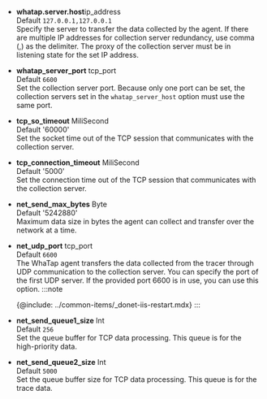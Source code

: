 -   **whatap.server.host**<span class='type'>ip_address</span><br/>
    Default `127.0.0.1,127.0.0.1`<br/>Specify the server to transfer the data collected by the agent. If there are multiple IP addresses for collection server redundancy, use comma (,) as the delimiter. The proxy of the collection server must be in listening state for the set IP address.

-   **whatap_server_port** <span class='type'>tcp_port</span><br/>
    Default `6600`<br/>Set the collection server port. Because only one port can be set, the collection servers set in the `whatap_server_host` option must use the same port.

-   **tcp_so_timeout** <span class='type'>MiliSecond</span><br/>
    Default '60000'<br/>Set the socket time out of the TCP session that communicates with the collection server.

-   **tcp_connection_timeout** <span class='type'>MiliSecond</span><br/>
    Default '5000'<br/>Set the connection time out of the TCP session that communicates with the collection server.

-   **net_send_max_bytes** <span class='type'>Byte</span><br/>
    Default '5242880'<br/>Maximum data size in bytes the agent can collect and transfer over the network at a time.

-   **net_udp_port** <span class='type'>tcp_port</span><br/>
        Default `6600`<br/>The WhaTap agent transfers the data collected from the tracer through UDP communication to the collection server. You can specify the port of the first UDP server. If the provided port 6600 is in use, you can use this option.
    :::note
    <!-- IIS를 다시 시작해야 적용할 수 있습니다. -->
    {@include: ../common-items/_donet-iis-restart.mdx}
    :::

-   **net_send_queue1_size** <span class='type'>Int</span><br/>
    Default `256`<br/>Set the queue buffer for TCP data processing. This queue is for the high-priority data.

-   **net_send_queue2_size** <span class='type'>Int</span><br/>
    Default `5000`<br/>Set the queue buffer size for TCP data processing. This queue is for the trace data.
